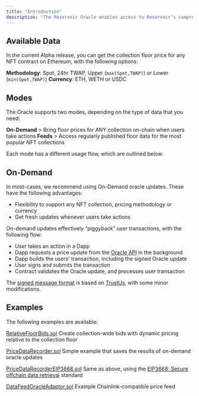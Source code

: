 ```yaml
---
title: "Introduction"
description: "The Reservoir Oracle enables access to Reservoir’s comprehensive aggregated NFT prices in on-chain applications and protocols."
---
```


## Available Data

In the current Alpha release, you can get the collection floor price for any NFT contract on Ethereum, with the following options:

**Methodology**: Spot, 24hr TWAP, Upper (`max(Spot,TWAP)`) or Lower (`min(Spot,TWAP)`) **Currency**: ETH, WETH or USDC

## Modes

The Oracle supports two modes, depending on the type of data that you need:

**On-Demand** > Bring floor prices for ANY collection on-chain when users take actions **Feeds** > Access regularly published floor data for the most popular NFT collections

Each mode has a different usage flow, which are outlined below:

## On-Demand

In most-cases, we recommend using On-Demand oracle updates. These have the following advantages:

* Flexibility to support any NFT collection, pricing methodology or currency
* Get fresh updates whenever users take actions

On-demand updates effectively “piggyback” user transactions, with the following flow:

* User takes an action in a Dapp
* Dapp requests a price update from the [Oracle API](/reference/getoraclecollectionsflooraskv5) in the background
* Dapp builds the users’ transaction, including the signed Oracle update
* User signs and submits the transaction
* Contract validates the Oracle update, and processes user transaction

The [signed message format](https://github.com/reservoirprotocol/oracle/blob/main/contracts/ReservoirOracle.sol) is based on [TrustUs](https://github.com/ZeframLou/trustus), with some minor modifications.

## Examples

The following examples are available:

[RelativeFloorBids.sol](https://github.com/reservoirprotocol/oracle/blob/main/contracts/examples/RelativeFloorBids.sol) Create collection-wide bids with dynamic pricing relative to the collection floor

[PriceDataRecorder.sol](https://github.com/reservoirprotocol/oracle/blob/main/contracts/examples/PriceDataRecorder.sol) Simple example that saves the results of on-demand oracle updates

[PriceDataRecorderEIP3668.sol](https://github.com/reservoirprotocol/oracle/blob/main/contracts/examples/PriceDataRecorderEIP3668.sol) Same as above, using the [EIP3668: Secure offchain data retrieval](https://eips.ethereum.org/EIPS/eip-3668) standard

[DataFeedOracleAdaptor.sol](https://github.com/reservoirprotocol/oracle/blob/main/contracts/examples/DataFeedOracleAdaptor.sol) Example Chainlink-compatible price feed
